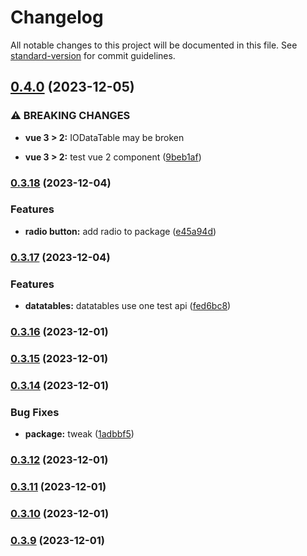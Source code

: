 # Changelog

All notable changes to this project will be documented in this file. See [standard-version](https://github.com/conventional-changelog/standard-version) for commit guidelines.

## [0.4.0](https://github.com/tejas-encora/IO-Component-Library/compare/v0.3.18...v0.4.0) (2023-12-05)


### ⚠ BREAKING CHANGES

* **vue 3 > 2:** IODataTable may be broken

* **vue 3 > 2:** test vue 2 component ([9beb1af](https://github.com/tejas-encora/IO-Component-Library/commit/9beb1af4b3b41fcd7549ce22c01fc384ec24427e))

### [0.3.18](https://github.com/tejas-encora/IO-Component-Library/compare/v0.3.17...v0.3.18) (2023-12-04)


### Features

* **radio button:** add radio to package ([e45a94d](https://github.com/tejas-encora/IO-Component-Library/commit/e45a94d55d0b0d4f74fe6f9a79b108931cdb0419))

### [0.3.17](https://github.com/tejas-encora/IO-Component-Library/compare/v0.3.16...v0.3.17) (2023-12-04)


### Features

* **datatables:** datatables use one test api ([fed6bc8](https://github.com/tejas-encora/IO-Component-Library/commit/fed6bc8127991a4d1baf67c32755a5d8c84a0d30))

### [0.3.16](https://github.com/tejas-encora/IO-Component-Library/compare/v0.3.15...v0.3.16) (2023-12-01)

### [0.3.15](https://github.com/tejas-encora/IO-Component-Library/compare/v0.3.13...v0.3.15) (2023-12-01)

### [0.3.14](https://github.com/tejas-encora/IO-Component-Library/compare/v0.3.13...v0.3.14) (2023-12-01)


### Bug Fixes

* **package:** tweak ([1adbbf5](https://github.com/tejas-encora/IO-Component-Library/commit/1adbbf51751f0fa3d1017f11c11792f96aa5c5e3))

### [0.3.12](https://github.com/tejas-encora/IO-Component-Library/compare/v0.3.11...v0.3.12) (2023-12-01)

### [0.3.11](https://github.com/tejas-encora/IO-Component-Library/compare/v0.3.10...v0.3.11) (2023-12-01)

### [0.3.10](https://github.com/tejas-encora/IO-Component-Library/compare/v0.3.9...v0.3.10) (2023-12-01)

### [0.3.9](https://github.com/tejas-encora/IO-Component-Library/compare/v0.3.8...v0.3.9) (2023-12-01)
